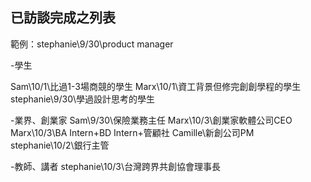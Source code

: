 已訪談完成之列表
---
範例：stephanie\9/30\product manager

-學生

Sam\10/1\比過1-3場商競的學生
Marx\10/1\資工背景但修完創創學程的學生
stephanie\9/30\學過設計思考的學生

-業界、創業家
Sam\9/30\保險業務主任
Marx\10/3\創業家軟體公司CEO
Marx\10/3\BA Intern+BD Intern+管顧社
Camille\新創公司PM
stephanie\10/2\銀行主管

-教師、講者
stephanie\10/3\台灣跨界共創協會理事長 
